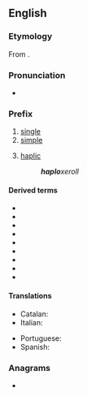 ==English==

===Etymology===
From {{der|en|grc|ἁπλόος||single, simple}}.

===Pronunciation===
* {{a|GA}} {{IPA|/hæploʊ-/|lang=en}}

===Prefix===
{{en-prefix}}

# [[single]]
# [[simple]]
# {{lb|en|soil science}} [[haplic]]
#: '''''haplo'''xeroll''

====Derived terms====
{{prefixsee|en}}
* {{l|en|haploandesitic}}
* {{l|en|haplocheirus}}
* {{l|en|haplochromine}}
* {{l|en|haplochromis}}
* {{l|en|haplocoelopsis}}
* {{l|en|haplogranitic}}
* {{l|en|haploid}}
* {{l|en|haplophase}}
* {{l|en|haplotephritic}}

====Translations====
{{trans-top}}
* Catalan: {{t|ca|haplo-}}
* Italian: {{t|it|aplo-}}
{{trans-mid}}
* Portuguese: {{t|pt|haplo-}}
* Spanish: {{t|es|haplo-}}
{{trans-bottom}}

===Anagrams===
* {{anagrams|en|a=ahlop|HOLAP}}